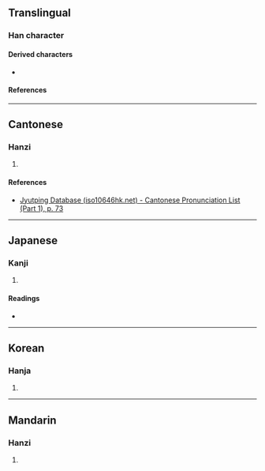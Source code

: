 {{character info/new}}
==Translingual==

===Han character===
{{Han char|rn=22|rad=匚|as=03|sn=5|four=|canj=SNO|ids=⿷匚久}}

====Derived characters====
* {{l|mul|[[𪫨]], [[柩]], [[𢏉]]}}

====References====
{{Han ref|kx=0153.130|dkj=02597|dj=0345.030|hdz=10082.050|uh=531B}}

----

==Cantonese==

===Hanzi===
{{yue-hanzi|jyut=[[gau6]]|y=gau6}}

# {{rfdef|yue|sort=匚03}}

====References====
* [http://www.iso10646hk.net/jp/document/download.jsp Jyutping Database (iso10646hk.net) - Cantonese Pronunciation List (Part 1), p. 73]

----

==Japanese==

===Kanji===
{{ja-kanji|grade=|rs=匚03}}

# {{rfdef|ja|sort=匚03}}

====Readings====
* {{ja-readings|on=[[きゅう]] (kyū), [[ぐ]] (gu)|kun=[[ひつぎ]] (hitsugi)}}

----

==Korean==

===Hanja===
{{ko-hanja|hangeul=구|rv=gu|mr=ku}}

# {{rfdef|ko|sort=匚03}}

----

==Mandarin==

===Hanzi===
{{cmn-hanzi|pin=[[jiù]] ([[jiu4]])|wg=chiu<sup>4</sup>}}

# {{rfdef|cmn|sort=匚03}}
